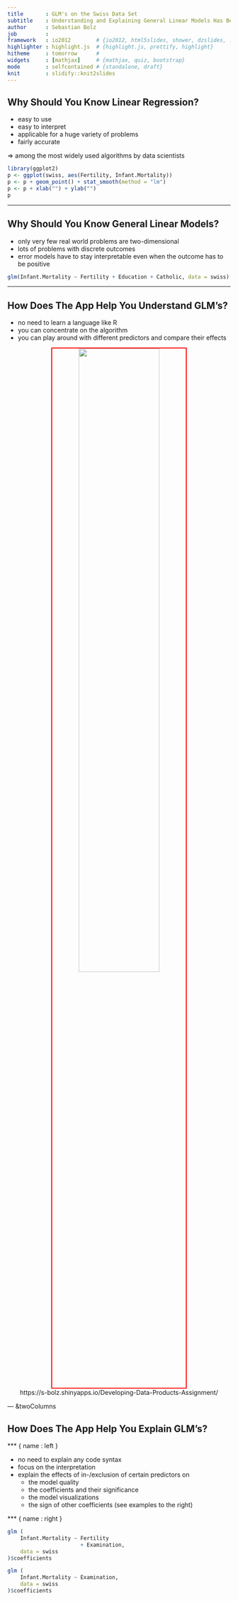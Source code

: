 ```yaml
---
title       : GLM's on the Swiss Data Set
subtitle    : Understanding and Explaining General Linear Models Has Become Easy
author      : Sebastian Bolz
job         : 
framework   : io2012        # {io2012, html5slides, shower, dzslides, ...}
highlighter : highlight.js  # {highlight.js, prettify, highlight}
hitheme     : tomorrow      # 
widgets     : [mathjax]     # {mathjax, quiz, bootstrap}
mode        : selfcontained # {standalone, draft}
knit        : slidify::knit2slides
---
```


## Why Should You Know Linear Regression?

* easy to use
* easy to interpret
* applicable for a huge variety of problems
* fairly accurate

$\Rightarrow$ among the most widely used algorithms by data scientists

```r
library(ggplot2)
p <- ggplot(swiss, aes(Fertility, Infant.Mortality))
p <- p + geom_point() + stat_smooth(method = "lm")
p <- p + xlab("") + ylab("")
p
```

---

## Why Should You Know General Linear Models?

* only very few real world problems are two-dimensional
* lots of problems with discrete outcomes
* error models have to stay interpretable even when the outcome has to be positive

```r
glm(Infant.Mortality ~ Fertility + Education + Catholic, data = swiss)
```

---

## How Does The App Help You Understand GLM's?

* no need to learn a language like R
* you can concentrate on the algorithm
* you can play around with different predictors and compare their effects

<center><img src=./assets/img/main.png height='60%' width='60%' style='margin:0px; border: 2px solid #FF0000'/></center>

<center>https://s-bolz.shinyapps.io/Developing-Data-Products-Assignment/</center>

--- &twoColumns

## How Does The App Help You Explain GLM's?

*** { name : left }

* no need to explain any code syntax
* focus on the interpretation
* explain the effects of in-/exclusion of certain predictors on
  * the model quality
  * the coefficients and their significance
  * the model visualizations
  * the sign of other coefficients (see examples to the right)

*** { name : right }

```r
glm (
    Infant.Mortality ~ Fertility
                       + Examination,
    data = swiss
)$coefficients
```

```r
glm (
    Infant.Mortality ~ Examination,
    data = swiss
)$coefficients
```
